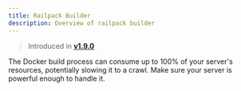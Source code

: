 ```yaml
---
title: Railpack Builder
description: Overview of railpack builder
---
```



> Introduced in [**v1.9.0**](/changelog/v19)

<Aside type="caution" title='Docker build resource usage'>
The Docker build process can consume up to 100% of your server's resources, potentially slowing it to a crawl.
Make sure your server is powerful enough to handle it.
</Aside>
